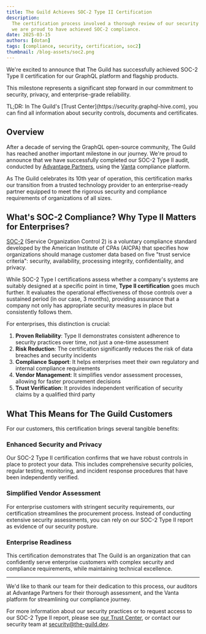 ```yaml
---
title: The Guild Achieves SOC-2 Type II Certification
description:
  The certification process involved a thorough review of our security controls and processes, and
  we are proud to have achieved SOC-2 compliance.
date: 2025-03-15
authors: [dotan]
tags: [compliance, security, certification, soc2]
thumbnail: /blog-assets/soc2.png
---
```


We're excited to announce that The Guild has successfully achieved SOC-2 Type II certification for
our GraphQL platform and flagship products.

This milestone represents a significant step forward in our commitment to security, privacy, and
enterprise-grade reliability.

<Callout emoji="🚀" type="info">
  TL;DR: In The Guild's [Trust Center](https://security.graphql-hive.com), you can find all
  information about security controls, documents and certificates.
</Callout>

## Overview

After a decade of serving the GraphQL open-source community, The Guild has reached another important
milestone in our journey. We're proud to announce that we have successfully completed our SOC-2 Type
II audit, conducted by [Advantage Partners](https://advantage-partners.com/), using the
[Vanta](https://vanta.com/) compliance platform.

As The Guild celebrates its 10th year of operation, this certification marks our transition from a
trusted technology provider to an enterprise-ready partner equipped to meet the rigorous security
and compliance requirements of organizations of all sizes.

## What's SOC-2 Compliance? Why Type II Matters for Enterprises?

[SOC-2](https://www.vanta.com/collection/soc-2/what-is-soc-2) (Service Organization Control 2) is a
voluntary compliance standard developed by the American Institute of CPAs (AICPA) that specifies how
organizations should manage customer data based on five "trust service criteria": security,
availability, processing integrity, confidentiality, and privacy.

While SOC-2 Type I certifications assess whether a company's systems are suitably designed at a
specific point in time, **Type II certification** goes much further. It evaluates the operational
effectiveness of those controls over a sustained period (in our case, 3 months), providing assurance
that a company not only has appropriate security measures in place but consistently follows them.

For enterprises, this distinction is crucial:

1. **Proven Reliability**: Type II demonstrates consistent adherence to security practices over
   time, not just a one-time assessment
2. **Risk Reduction**: The certification significantly reduces the risk of data breaches and
   security incidents
3. **Compliance Support**: It helps enterprises meet their own regulatory and internal compliance
   requirements
4. **Vendor Management**: It simplifies vendor assessment processes, allowing for faster procurement
   decisions
5. **Trust Verification**: It provides independent verification of security claims by a qualified
   third party

## What This Means for The Guild Customers

For our customers, this certification brings several tangible benefits:

### Enhanced Security and Privacy

Our SOC-2 Type II certification confirms that we have robust controls in place to protect your data.
This includes comprehensive security policies, regular testing, monitoring, and incident response
procedures that have been independently verified.

### Simplified Vendor Assessment

For enterprise customers with stringent security requirements, our certification streamlines the
procurement process. Instead of conducting extensive security assessments, you can rely on our SOC-2
Type II report as evidence of our security posture.

### Enterprise Readiness

This certification demonstrates that The Guild is an organization that can confidently serve
enterprise customers with complex security and compliance requirements, while maintaining technical
excellence.

---

<Callout emoji="🙏" type="info">

We'd like to thank our team for their dedication to this process, our auditors at Advantage Partners
for their thorough assessment, and the Vanta platform for streamlining our compliance journey.

For more information about our security practices or to request access to our SOC-2 Type II report,
please see [our Trust Center](https://security.graphql-hive.com), or contact our security team at
[security@the-guild.dev](mailto:security@the-guild.dev).

</Callout>
